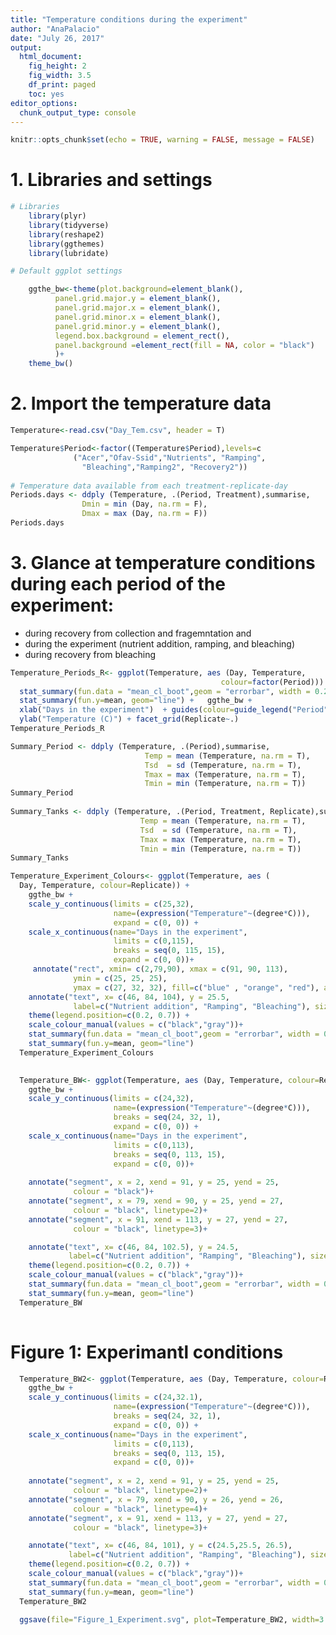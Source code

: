 ```yaml
---
title: "Temperature conditions during the experiment"
author: "AnaPalacio"
date: "July 26, 2017"
output:
  html_document:
    fig_height: 2
    fig_width: 3.5
    df_print: paged
    toc: yes
editor_options:
  chunk_output_type: console
---
```



```r
knitr::opts_chunk$set(echo = TRUE, warning = FALSE, message = FALSE)
```


# 1. Libraries and settings

```r
# Libraries
    library(plyr)
    library(tidyverse)
    library(reshape2)
    library(ggthemes)
    library(lubridate)

# Default ggplot settings

    ggthe_bw<-theme(plot.background=element_blank(),
          panel.grid.major.y = element_blank(),
          panel.grid.major.x = element_blank(),
          panel.grid.minor.x = element_blank(),
          panel.grid.minor.y = element_blank(),
          legend.box.background = element_rect(),
          panel.background =element_rect(fill = NA, color = "black")
          )+
    theme_bw()
```

# 2. Import the temperature data

```r
Temperature<-read.csv("Day_Tem.csv", header = T)

Temperature$Period<-factor((Temperature$Period),levels=c
              ("Acer","Ofav-Ssid","Nutrients", "Ramping",
                "Bleaching","Ramping2", "Recovery2"))
  
# Temperature data available from each treatment-replicate-day
Periods.days <- ddply (Temperature, .(Period, Treatment),summarise,
                Dmin = min (Day, na.rm = F), 
                Dmax = max (Day, na.rm = F))
Periods.days
```

# 3. Glance at temperature conditions during each period of the experiment:
* during recovery from collection and fragemntation and 
* during the experiment (nutrient addition, ramping, and bleaching)
* during recovery from bleaching

```r
Temperature_Periods_R<- ggplot(Temperature, aes (Day, Temperature, 
                                               colour=factor(Period))) +
  stat_summary(fun.data = "mean_cl_boot",geom = "errorbar", width = 0.2 )+
  stat_summary(fun.y=mean, geom="line") +   ggthe_bw +
  xlab("Days in the experiment")  + guides(colour=guide_legend("Period")) +
  ylab("Temperature (C)") + facet_grid(Replicate~.) 
Temperature_Periods_R

Summary_Period <- ddply (Temperature, .(Period),summarise, 
                              Temp = mean (Temperature, na.rm = T),
                              Tsd  = sd (Temperature, na.rm = T), 
                              Tmax = max (Temperature, na.rm = T),
                              Tmin = min (Temperature, na.rm = T))
Summary_Period
  
Summary_Tanks <- ddply (Temperature, .(Period, Treatment, Replicate),summarise, 
                             Temp = mean (Temperature, na.rm = T),
                             Tsd  = sd (Temperature, na.rm = T), 
                             Tmax = max (Temperature, na.rm = T),
                             Tmin = min (Temperature, na.rm = T))
Summary_Tanks
```


```r
Temperature_Experiment_Colours<- ggplot(Temperature, aes (
  Day, Temperature, colour=Replicate)) +
    ggthe_bw +
    scale_y_continuous(limits = c(25,32),
                       name=(expression("Temperature"~(degree*C))),
                       expand = c(0, 0)) +
    scale_x_continuous(name="Days in the experiment",
                       limits = c(0,115),
                       breaks = seq(0, 115, 15),  
                       expand = c(0, 0))+
     annotate("rect", xmin= c(2,79,90), xmax = c(91, 90, 113),
              ymin = c(25, 25, 25), 
              ymax = c(27, 32, 32), fill=c("blue" , "orange", "red"), alpha = .1)+
    annotate("text", x= c(46, 84, 104), y = 25.5, 
              label=c("Nutrient addition", "Ramping", "Bleaching"), size=3) +
    theme(legend.position=c(0.2, 0.7)) +
    scale_colour_manual(values = c("black","gray"))+
    stat_summary(fun.data = "mean_cl_boot",geom = "errorbar", width = 0.2 )+
    stat_summary(fun.y=mean, geom="line") 
  Temperature_Experiment_Colours
  
```

```r
  
  Temperature_BW<- ggplot(Temperature, aes (Day, Temperature, colour=Replicate)) +
    ggthe_bw +
    scale_y_continuous(limits = c(24,32),
                       name=(expression("Temperature"~(degree*C))),
                       breaks = seq(24, 32, 1),  
                       expand = c(0, 0)) +
    scale_x_continuous(name="Days in the experiment",
                       limits = c(0,113),
                       breaks = seq(0, 113, 15),  
                       expand = c(0, 0))+
  
    annotate("segment", x = 2, xend = 91, y = 25, yend = 25,
              colour = "black")+
    annotate("segment", x = 79, xend = 90, y = 25, yend = 27,
              colour = "black", linetype=2)+
    annotate("segment", x = 91, xend = 113, y = 27, yend = 27,
              colour = "black", linetype=3)+

    annotate("text", x= c(46, 84, 102.5), y = 24.5, 
             label=c("Nutrient addition", "Ramping", "Bleaching"), size=3) +
    theme(legend.position=c(0.2, 0.7)) +
    scale_colour_manual(values = c("black","gray"))+
    stat_summary(fun.data = "mean_cl_boot",geom = "errorbar", width = 0.2 )+
    stat_summary(fun.y=mean, geom="line") 
  Temperature_BW
  
```

# Figure 1: Experimantl conditions

```r
  
  Temperature_BW2<- ggplot(Temperature, aes (Day, Temperature, colour=Replicate)) +
    ggthe_bw +
    scale_y_continuous(limits = c(24,32.1),
                       name=(expression("Temperature"~(degree*C))),
                       breaks = seq(24, 32, 1),  
                       expand = c(0, 0)) +
    scale_x_continuous(name="Days in the experiment",
                       limits = c(0,113),
                       breaks = seq(0, 113, 15),  
                       expand = c(0, 0))+
  
    annotate("segment", x = 2, xend = 91, y = 25, yend = 25,
              colour = "black", linetype=2)+
    annotate("segment", x = 79, xend = 90, y = 26, yend = 26,
              colour = "black", linetype=4)+
    annotate("segment", x = 91, xend = 113, y = 27, yend = 27,
              colour = "black", linetype=3)+

    annotate("text", x= c(46, 84, 101), y = c(24.5,25.5, 26.5), 
             label=c("Nutrient addition", "Ramping", "Bleaching"), size=3) +
    theme(legend.position=c(0.2, 0.7)) +
    scale_colour_manual(values = c("black","gray"))+
    stat_summary(fun.data = "mean_cl_boot",geom = "errorbar", width = 0.2 )+
    stat_summary(fun.y=mean, geom="line") 
  Temperature_BW2
  
  ggsave(file="Figure_1_Experiment.svg", plot=Temperature_BW2, width=3.5, height=2)
  
```


